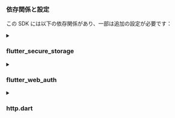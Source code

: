 ### 依存関係と設定

この SDK には以下の依存関係があり、一部は追加の設定が必要です：

<details>
<summary>

### flutter_secure_storage

</summary>

[flutter_secure_storage](https://pub.dev/packages/flutter_secure_storage) を使用して、クロスプラットフォームの永続的な安全なトークンストレージを実装しています。

- iOS では Keychain が使用されます
- Android では AES 暗号化が使用されます。

#### Android バージョンの設定

プロジェクトの android/app/build.gradle ファイルで android:minSdkVersion を 18 に設定します。

```kotlin title="build.gradle"
  android {
      ...

      defaultConfig {
          ...
          minSdkVersion 18
          ...
      }
  }
```

#### 自動バックアップの無効化

デフォルトでは、Android は Google Drive にデータを自動的にバックアップする場合があります。これにより、例外 `java.security.InvalidKeyException:Failed to unwrap key` が発生する可能性があります。

これを避けるために、アプリの自動バックアップを無効にするか、`FlutterSecureStorage` から `sharedprefs` を除外することができます。

1. 自動バックアップを無効にするには、アプリのマニフェストファイルに移動し、`android:allowBackup` と `android:fullBackupContent` 属性を `false` に設定します。

   ```xml title="AndroidManifest.xml"
   <manifest ... >
       ...
       <application
         android:allowBackup="false"
         android:fullBackupContent="false"
         ...
       >
           ...
       </application>
   </manifest>

   ```

2. `FlutterSecureStorage` から `sharedprefs` を除外します。

   アプリの `android:fullBackupContent` を無効にするのではなく保持する必要がある場合は、バックアップから `sharedprefs` ディレクトリを除外できます。
   詳細は [Android ドキュメント](https://developer.android.com/identity/data/autobackup#IncludingFiles) を参照してください。

   > AndroidManifest.xml ファイルで、次の例に示すように `<application>` 要素に android:fullBackupContent 属性を追加します。この属性は、バックアップルールを含む XML ファイルを指します。

   ```xml title="AndroidManifest.xml"
   <application ...
     android:fullBackupContent="@xml/backup_rules">
   </application>
   ```

   > `res/xml/` ディレクトリに `@xml/backup_rules` という名前の XML ファイルを作成します。このファイルに `<include>` と `<exclude>` 要素を使用してルールを追加します。次のサンプルは、device.xml を除くすべての共有設定をバックアップします：

   ```xml title="@xml/backup_rules"
   <?xml version="1.0" encoding="utf-8"?>
   <full-backup-content>
     <exclude domain="sharedpref" path="FlutterSecureStorage"/>
   </full-backup-content>
   ```

詳細については [flutter_secure_storage](https://pub.dev/packages/flutter_secure_storage#configure-android-version) を確認してください。

</details>

<details>
  <summary>

### flutter_web_auth

</summary>

[flutter_web_auth](https://pub.dev/packages/flutter_web_auth) は Logto の flutter SDK の背後で使用されています。ユーザーを認証 (Authentication) するために、その webview ベースのインターフェースに依存しています。

:::note
このプラグインは iOS 12+ および macOS 10.15+ では `ASWebAuthenticationSession` を、iOS 11 では `SFAuthenticationSession` を、Android では `Chrome Custom Tabs` を使用し、Web では新しいウィンドウを開きます。
:::

#### Android でのコールバック URL の登録

Logto のサインインウェブページからのコールバック URL をキャプチャするために、`AndroidManifest.xml` ファイルにサインイン redirectUri を登録する必要があります。

```xml title="AndroidManifest.xml"
<activity android:name="com.linusu.flutter_web_auth.CallbackActivity" android:exported="true">
    <intent-filter android:label="flutter_web_auth">
        <action android:name="android.intent.action.VIEW"/>
        <category android:name="android.intent.category.DEFAULT"/>
        <category android:name="android.intent.category.BROWSABLE"/>
        <data android:scheme="io.logto"/>
    </intent-filter>
</activity>
```

</details>

<details>
  <summary>

### http.dart

</summary>

SDK がネットワークリクエストを行う必要があるため、HTTP クライアントを SDK に渡す必要があります。デフォルトの `http.Client` を [http.dart](https://pub.dev/packages/http) から使用するか、カスタム設定で独自の `http.Client` を作成できます。

```dart

  import 'package:http/http.dart' as http;

```

</details>
